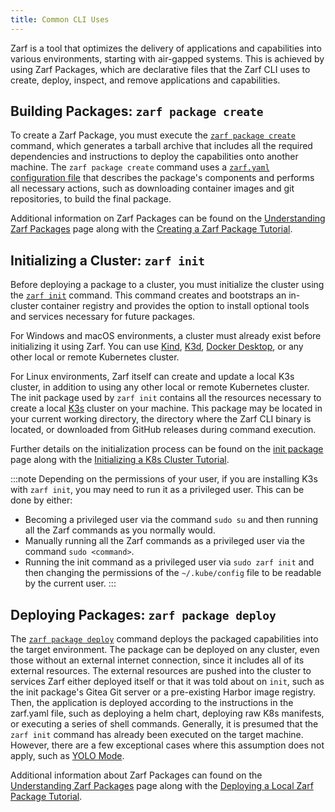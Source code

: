 ```yaml
---
title: Common CLI Uses
---
```


Zarf is a tool that optimizes the delivery of applications and capabilities into various environments, starting with air-gapped systems. This is achieved by using Zarf Packages, which are declarative files that the Zarf CLI uses to create, deploy, inspect, and remove applications and capabilities.

## Building Packages: `zarf package create`

To create a Zarf Package, you must execute the [`zarf package create`](./100-cli-commands/zarf_package_create.md) command, which generates a tarball archive that includes all the required dependencies and instructions to deploy the capabilities onto another machine. The `zarf package create` command uses a [`zarf.yaml` configuration file](../3-create-a-zarf-package/4-zarf-schema.md) that describes the package's components and performs all necessary actions, such as downloading container images and git repositories, to build the final package.

Additional information on Zarf Packages can be found on the [Understanding Zarf Packages](../3-create-a-zarf-package/1-zarf-packages.md) page along with the [Creating a Zarf Package Tutorial](../5-zarf-tutorials/0-creating-a-zarf-package.md).

## Initializing a Cluster: `zarf init`

<!-- TODO: Find a good place to talk about what the init command is doing (there's a lot of special magic sauce going on with that command) -->
<!-- TODO: Should we talk about the 'Zarf Agent - A Mutating Webhook' here? -->

Before deploying a package to a cluster, you must initialize the cluster using the [`zarf init`](./100-cli-commands/zarf_init.md) command. This command creates and bootstraps an in-cluster container registry and provides the option to install optional tools and services necessary for future packages.

For Windows and macOS environments, a cluster must already exist before initializing it using Zarf. You can use [Kind](https://kind.sigs.k8s.io/), [K3d](https://k3d.io/), [Docker Desktop](https://docs.docker.com/desktop/kubernetes/), or any other local or remote Kubernetes cluster.

For Linux environments, Zarf itself can create and update a local K3s cluster, in addition to using any other local or remote Kubernetes cluster. The init package used by `zarf init` contains all the resources necessary to create a local [K3s](https://k3s.io/) cluster on your machine. This package may be located in your current working directory, the directory where the Zarf CLI binary is located, or downloaded from GitHub releases during command execution.

Further details on the initialization process can be found on the [init package](../3-create-a-zarf-package/3-zarf-init-package.md) page along with the [Initializing a K8s Cluster Tutorial](../5-zarf-tutorials/1-initializing-a-k8s-cluster.md).

:::note
Depending on the permissions of your user, if you are installing K3s with `zarf init`, you may need to run it as a privileged user. This can be done by either:

- Becoming a privileged user via the command `sudo su` and then running all the Zarf commands as you normally would.
- Manually running all the Zarf commands as a privileged user via the command `sudo <command>`.
- Running the init command as a privileged user via `sudo zarf init` and then changing the permissions of the `~/.kube/config` file to be readable by the current user.
:::

## Deploying Packages: `zarf package deploy`

<!-- TODO: Write some docs (or redirect to other docs) describing when you would be able to do a `zarf package deploy` before a `zarf init` -->

The [`zarf package deploy`](./100-cli-commands/zarf_package_deploy.md) command deploys the packaged capabilities into the target environment. The package can be deployed on any cluster, even those without an external internet connection, since it includes all of its external resources. The external resources are pushed into the cluster to services Zarf either deployed itself or that it was told about on `init`, such as the init package's Gitea Git server or a pre-existing Harbor image registry.  Then, the application is deployed according to the instructions in the zarf.yaml file, such as deploying a helm chart, deploying raw K8s manifests, or executing a series of shell commands. Generally, it is presumed that the `zarf init` command has already been executed on the target machine. However, there are a few exceptional cases where this assumption does not apply, such as [YOLO Mode](../8-faq.md#what-is-yolo-mode-and-why-would-i-use-it).

Additional information about Zarf Packages can found on the [Understanding Zarf Packages](../3-create-a-zarf-package/1-zarf-packages.md) page along with the [Deploying a Local Zarf Package Tutorial](../5-zarf-tutorials//2-deploying-zarf-packages.md).
